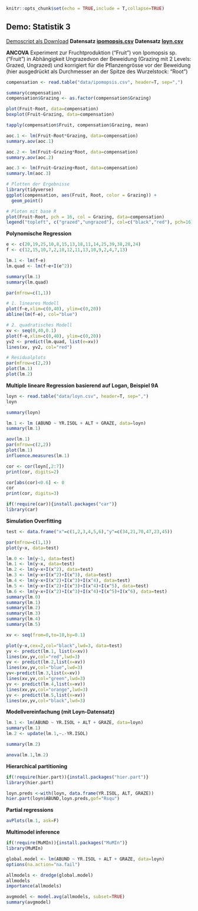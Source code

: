 ```r

knitr::opts_chunk$set(echo = TRUE,include = T,collapse=TRUE)
```

## Demo: Statistik 3

[Demoscript als Download](15_Statistik3/RFiles/Statistik_3_Demo_v.05.R)
**Datensatz [ipomopsis.csv](15_Statistik3/data/ipomopsis.csv)**
**Datensatz [loyn.csv](15_Statistik3/data/loyn.csv)**

**ANCOVA**
Experiment zur Fruchtproduktion (“Fruit”) von Ipomopsis sp. (“Fruit”) in Abhängigkeit Ungrazedvon der Beweidung (Grazing mit 2 Levels: Grazed, Ungrazed) und korrigiert für die Pflanzengrösse vor der Beweidung (hier ausgedrückt als Durchmesser an der Spitze des Wurzelstock: “Root”)

```r
compensation <- read.table("data/ipomopsis.csv", header=T, sep=",")
```

```r
summary(compensation)
compensation$Grazing <- as.factor(compensation$Grazing)

plot(Fruit~Root, data=compensation)
boxplot(Fruit~Grazing, data=compensation)

tapply(compensation$Fruit, compensation$Grazing, mean)

aoc.1 <- lm(Fruit~Root*Grazing, data=compensation)
summary.aov(aoc.1)

aoc.2 <- lm(Fruit~Grazing*Root, data=compensation)
summary.aov(aoc.2)

aoc.3 <- lm(Fruit~Grazing+Root, data=compensation)
summary.lm(aoc.3)

# Plotten der Ergebnisse
library(tidyverse)
ggplot(compensation, aes(Fruit, Root, color = Grazing)) +
  geom_point()

# Ploten mit base R
plot(Fruit~Root, pch = 16, col = Grazing, data=compensation)
legend("topleft", c("grazed","ungrazed"), col=c("black","red"), pch=16) 
```


**Polynomische Regression**

```r
e <- c(20,19,25,10,8,15,13,18,11,14,25,39,38,28,24)
f <- c(12,15,10,7,2,10,12,11,13,10,9,2,4,7,13)

lm.1 <- lm(f~e)
lm.quad <- lm(f~e+I(e^2))

summary(lm.1)
summary(lm.quad)

par(mfrow=c(1,1))

# 1. lineares Modell
plot(f~e,xlim=c(0,40), ylim=c(0,20))
abline(lm(f~e), col="blue")

# 2. quadratisches Modell
xv <- seq(0,40,0.1)
plot(f~e,xlim=c(0,40), ylim=c(0,20))
yv2 <- predict(lm.quad, list(e=xv))
lines(xv, yv2, col="red")

# Residualplots
par(mfrow=c(2,2))
plot(lm.1)
plot(lm.2)
```

**Multiple lineare Regression basierend auf Logan, Beispiel 9A** 

```r
loyn <- read.table("data/loyn.csv", header=T, sep=",")
loyn

summary(loyn)

lm.1 <- lm (ABUND ~ YR.ISOL + ALT + GRAZE, data=loyn)
summary(lm.1)

aov(lm.1)
par(mfrow=c(2,2))
plot(lm.1)
influence.measures(lm.1)

cor <- cor(loyn[,2:7])
print(cor, digits=2)

cor[abs(cor)<0.6] <- 0
cor
print(cor, digits=3)

if(!require(car)){install.packages("car")} 
library(car)
```

**Simulation Overfitting**

```r
test <- data.frame("x"=c(1,2,3,4,5,6),"y"=c(34,21,70,47,23,45))

par(mfrow=c(1,1))
plot(y~x, data=test)

lm.0 <- lm(y~1, data=test)
lm.1 <- lm(y~x, data=test)
lm.2 <- lm(y~x+I(x^2), data=test)
lm.3 <- lm(y~x+I(x^2)+I(x^3), data=test)
lm.4 <- lm(y~x+I(x^2)+I(x^3)+I(x^4), data=test)
lm.5 <- lm(y~x+I(x^2)+I(x^3)+I(x^4)+I(x^5), data=test)
lm.6 <- lm(y~x+I(x^2)+I(x^3)+I(x^4)+I(x^5)+I(x^6), data=test)
summary(lm.0)
summary(lm.1)
summary(lm.2)
summary(lm.3)
summary(lm.4)
summary(lm.5)

xv <- seq(from=0,to=10,by=0.1)

plot(y~x,cex=2,col="black",lwd=3, data=test)
yv <- predict(lm.1, list(x=xv))
lines(xv,yv,col="red",lwd=3)
yv <- predict(lm.2,list(x=xv))
lines(xv,yv,col="blue",lwd=3)
yv<-predict(lm.3,list(x=xv))
lines(xv,yv,col="green",lwd=3)
yv <- predict(lm.4,list(x=xv))
lines(xv,yv,col="orange",lwd=3)
yv <- predict(lm.5,list(x=xv))
lines(xv,yv,col="black",lwd=3)

```

**Modellvereinfachung (mit Loyn-Datensatz)**

```r
lm.1 <- lm(ABUND ~ YR.ISOL + ALT + GRAZE, data=loyn)
summary(lm.1)
lm.2 <- update(lm.1,~.-YR.ISOL)

summary(lm.2)

anova(lm.1,lm.2)
```

**Hierarchical partitioning**
```r
if(!require(hier.part)){install.packages("hier.part")}
library(hier.part)

loyn.preds <-with(loyn, data.frame(YR.ISOL, ALT, GRAZE))
hier.part(loyn$ABUND,loyn.preds,gof="Rsqu")
```

**Partial regressions**

```r
avPlots(lm.1, ask=F)
```

**Multimodel inference**

```r
if(!require(MuMIn)){install.packages("MuMIn")}
library(MuMIn)

global.model <- lm(ABUND ~ YR.ISOL + ALT + GRAZE, data=loyn)
options(na.action="na.fail")

allmodels <- dredge(global.model)
allmodels
importance(allmodels)

avgmodel <- model.avg(allmodels, subset=TRUE)
summary(avgmodel)
```
